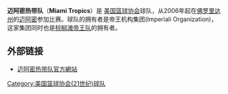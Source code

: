 {{ABA team 
| color1        = white
| color2        = black
| logo          = Tropics.PNG
| pixels        = 150px
| founded       = 2006
| league        = [[美国篮球协会_(21世纪)|ABA]] 2006年-至今
| history       = 迈阿密热带队 <br>2006年-至今
| arena         = [[巴里大学|巴里大学]],健康和运动中心 
| city          = [[佛罗里达州|佛罗里达州]],[[迈阿密|迈阿密]]
| colors        = 粉红色, 蓝色, 黄色
| owner         = 帝王机构集团<br>(Imperiali Organization) <br> 阿特·阿尔瓦瑞兹<br>(Art Alvarez)
| coach         = 阿奥瑞西奥 (Ed Auriccio)
| championships = 0
| titles        = 0
| cheerleaders  = 热带女孩
| dancers       = 
| mascot        = 
}}

'''迈阿密热带队'''（'''Miami Tropics'''）是 [[美国篮球协会_(21世纪)|美国篮球协会]]球队，从2006年起在[[佛罗里达州|佛罗里达州]]的[[迈阿密|迈阿密]]参加比赛。球队的拥有者是帝王机构集团(Imperiali Organization)，这家集团同时也是[[棕榈滩帝王队|棕榈滩帝王队]]的拥有者。

==外部链接==
* [http://www.miamitropics.com/ 迈阿密热带队官方網站] {{Wayback|url=http://www.miamitropics.com/ |date=20110201102644 }}


[[Category:美国篮球协会(21世纪)球队|Category:美国篮球协会(21世纪)球队]]
